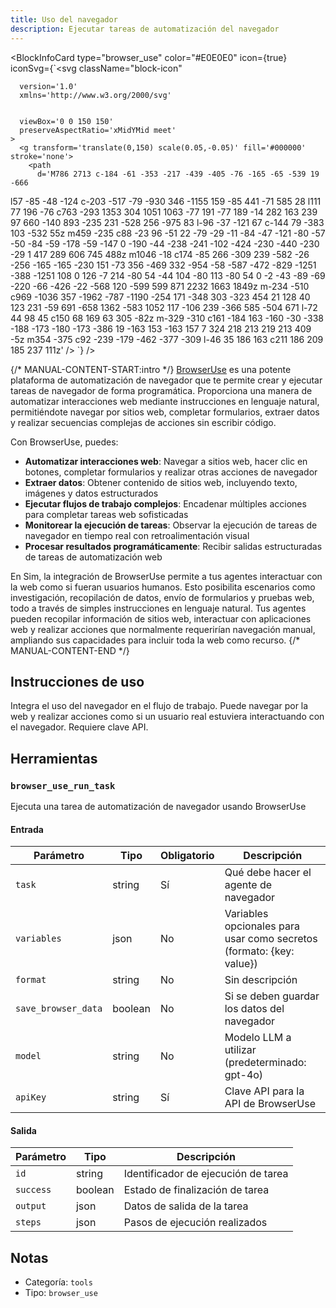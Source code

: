 ```yaml
---
title: Uso del navegador
description: Ejecutar tareas de automatización del navegador
---
```



<BlockInfoCard 
  type="browser_use"
  color="#E0E0E0"
  icon={true}
  iconSvg={`<svg className="block-icon"
      
      version='1.0'
      xmlns='http://www.w3.org/2000/svg'
      
      
      viewBox='0 0 150 150'
      preserveAspectRatio='xMidYMid meet'
    >
      <g transform='translate(0,150) scale(0.05,-0.05)' fill='#000000' stroke='none'>
        <path
          d='M786 2713 c-184 -61 -353 -217 -439 -405 -76 -165 -65 -539 19 -666
l57 -85 -48 -124 c-203 -517 -79 -930 346 -1155 159 -85 441 -71 585 28 l111
77 196 -76 c763 -293 1353 304 1051 1063 -77 191 -77 189 -14 282 163 239 97
660 -140 893 -235 231 -528 256 -975 83 l-96 -37 -121 67 c-144 79 -383 103
-532 55z m459 -235 c88 -23 96 -51 22 -79 -29 -11 -84 -47 -121 -80 -57 -50
-84 -59 -178 -59 -147 0 -190 -44 -238 -241 -102 -424 -230 -440 -230 -29 1
417 289 606 745 488z m1046 -18 c174 -85 266 -309 239 -582 -26 -256 -165
-165 -230 151 -73 356 -469 332 -954 -58 -587 -472 -829 -1251 -388 -1251 108
0 126 -7 214 -80 54 -44 104 -80 113 -80 54 0 -2 -43 -89 -69 -220 -66 -426
-22 -568 120 -599 599 871 2232 1663 1849z m-234 -510 c969 -1036 357 -1962
-787 -1190 -254 171 -348 303 -323 454 21 128 40 123 231 -59 691 -658 1362
-583 1052 117 -106 239 -366 585 -504 671 l-72 44 98 45 c150 68 169 63 305
-82z m-329 -310 c161 -184 163 -160 -30 -338 -188 -173 -180 -173 -386 19
-163 153 -163 157 7 324 218 213 219 213 409 -5z m354 -375 c92 -239 -179
-462 -377 -309 l-46 35 186 163 c211 186 209 185 237 111z'
        />
      </g>
    </svg>`}
/>

{/* MANUAL-CONTENT-START:intro */}
[BrowserUse](https://browser-use.com/) es una potente plataforma de automatización de navegador que te permite crear y ejecutar tareas de navegador de forma programática. Proporciona una manera de automatizar interacciones web mediante instrucciones en lenguaje natural, permitiéndote navegar por sitios web, completar formularios, extraer datos y realizar secuencias complejas de acciones sin escribir código.

Con BrowserUse, puedes:

- **Automatizar interacciones web**: Navegar a sitios web, hacer clic en botones, completar formularios y realizar otras acciones de navegador
- **Extraer datos**: Obtener contenido de sitios web, incluyendo texto, imágenes y datos estructurados
- **Ejecutar flujos de trabajo complejos**: Encadenar múltiples acciones para completar tareas web sofisticadas
- **Monitorear la ejecución de tareas**: Observar la ejecución de tareas de navegador en tiempo real con retroalimentación visual
- **Procesar resultados programáticamente**: Recibir salidas estructuradas de tareas de automatización web

En Sim, la integración de BrowserUse permite a tus agentes interactuar con la web como si fueran usuarios humanos. Esto posibilita escenarios como investigación, recopilación de datos, envío de formularios y pruebas web, todo a través de simples instrucciones en lenguaje natural. Tus agentes pueden recopilar información de sitios web, interactuar con aplicaciones web y realizar acciones que normalmente requerirían navegación manual, ampliando sus capacidades para incluir toda la web como recurso.
{/* MANUAL-CONTENT-END */}

## Instrucciones de uso

Integra el uso del navegador en el flujo de trabajo. Puede navegar por la web y realizar acciones como si un usuario real estuviera interactuando con el navegador. Requiere clave API.

## Herramientas

### `browser_use_run_task`

Ejecuta una tarea de automatización de navegador usando BrowserUse

#### Entrada

| Parámetro | Tipo | Obligatorio | Descripción |
| --------- | ---- | ----------- | ----------- |
| `task` | string | Sí | Qué debe hacer el agente de navegador |
| `variables` | json | No | Variables opcionales para usar como secretos \(formato: \{key: value\}\) |
| `format` | string | No | Sin descripción |
| `save_browser_data` | boolean | No | Si se deben guardar los datos del navegador |
| `model` | string | No | Modelo LLM a utilizar \(predeterminado: gpt-4o\) |
| `apiKey` | string | Sí | Clave API para la API de BrowserUse |

#### Salida

| Parámetro | Tipo | Descripción |
| --------- | ---- | ----------- |
| `id` | string | Identificador de ejecución de tarea |
| `success` | boolean | Estado de finalización de tarea |
| `output` | json | Datos de salida de la tarea |
| `steps` | json | Pasos de ejecución realizados |

## Notas

- Categoría: `tools`
- Tipo: `browser_use`
